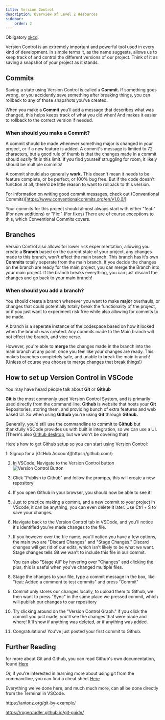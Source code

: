 ```yaml
---
title: Version Control
description: Overview of Level 2 Resources
sidebar:
    order: 2
---
```





Obligatory [xkcd](https://www.xkcd.com/1597/).

Version Control is an extremely important and powerful tool used in every kind of development. In simple terms it, as the name suggests, allows us to keep track of and control the different versions of our project. Think of it as saving a snapshot of your project as it stands. 

## Commits

Saving a state using Version Control is called a **Commit.** If something goes wrong, or you accidently save something after breaking things, you can rollback to any of those snapshots you've created.

When you make a **Commit** you'll add a message that describes what was changed, this helps keeps track of what you did when! And makes it easier to rollback to the correct version if needed. 


### When should you make a **Commit?**

A commit should be made whenever something major is changed in your project, or if a new feature is added. A commit's message is limited to 72 characters, but a good rule of thumb is that the changes made in a commit should *easily* fit in this limit. If you find yourself struggling for room, it likely should be multiple commits!

A commit should also generally **work.** This doesn't mean it needs to be feature complete, or be perfect, or 100% bug free. But if the code doesn't function at all, there'd be little reason to want to rollback to this version. 

For information on writing good commit messages, check out (Conventional Commits)[https://www.conventionalcommits.org/en/v1.0.0/]

Your commits for this project should almost always start with either "feat:" (For new additions) or "Fix:" (For fixes) There are of course exceptions to this, which Conventional Commits covers.


## Branches

Version Control also allows for lower risk experimentation, allowing you create a **Branch** based on the current state of your project, any changes made to this branch, won't effect the main branch. This branch has it's own **Commits** totally seperate from the main branch. If you decide the changes on the branch are ready for the main project, you can merge the Branch into your main project. If the branch breaks everything, you can just discard the changes and go back to your main branch!

### When should you add a branch? 

You should create a branch whenever you want to make **major** overhauls, or changes that could potentially totally break the functionality of the project, or if you just want to experiment risk free while also allowing for commits to be made.

A branch is a seperate instance of the codespace based on how it looked when the branch was created. Any commits made to the Main branch will not effect the branch, and vice verse.

However, you're able to **merge** the changes made in the branch into the main branch at any point, once you feel like your changes are ready. This makes branches completely safe, and unable to break the main branch! (Unless of course you choose to merge changes that break things!)


## How to set up Version Control in VSCode

You may have heard people talk about **Git** or **Github** 

**Git** is the most commonly used Version Control System, and is primarily used directly from the command line. **Github** is website that hosts your **Git** Repositories, storing them, and providing bunch of extra features and web based UI. So when using **Github** you're using **Git** through **Github.**  

Generally, you'd still use the commandline to commit to **Github** but thankfully VSCode provides us with built in integration, so we can use a UI. (There's also [Github desktop](https://github.com/apps/desktop), but we won't be covering that)

Here's how to get Github setup so you can start using Version Control:

<Steps>
1. Signup for a [GitHub Account](https://github.com/)

2. In VSCode, Navigate to the Version Control button
    ![Version Control Button](/src/assets//ncea2web/button.png)

3. Click "Publish to Github" and follow the prompts, this will create a new repository

4. If you open Github in your browser, you should now be able to see it!

5. Just to practice making a commit, and a new commit to your project in VScode, it can be anything, you can even delete it later. Use Ctrl + S to save your changes.

6. Navigate back to the Version Control tab in VSCode, and you'll notice it's identified you've made changes to the file.

7. If you however over the file name, you'll notice you have a few options, the main two are "Discard Changes" and "Stage Changes." Discard changes will get rid of our edits, which isn't likely to be what we want. Stage changes tells Git we wan't to include this file in our commit.

    You can also "Stage All" by hovering over "Changes" and clicking the plus, this is useful when you've changed multiple files.

8. Stage the changes to your file, type a commit message in the box, like "feat: Added a comment to test commits" and press "Commit"

9. Commit only stores our changes locally, to upload them to Github, we then want to press "Sync" in the same place we pressed commit, which will publish our changes to our repository

10. Try clicking around on the "Version Control Graph." if you click the commit you just made, you'll see the changes that were made and where! It'll show if anything was deleted, or if anything was added.

11. Congratulations! You've just posted your first commit to Github.

</Steps>

## Further Reading

for more about Git and Github, you can read Github's own documentation, found [Here](https://docs.github.com/en/get-started/using-git/about-git)

Or, if you're interested in learning more about using git from the commandline, you can find a cheat sheet [Here](https://education.github.com/git-cheat-sheet-education.pdf)

Everything we've done here, and much much more, can all be done directly from the Terminal in VSCode.


https://antonz.org/git-by-example/

https://rogerdudler.github.io/git-guide/
